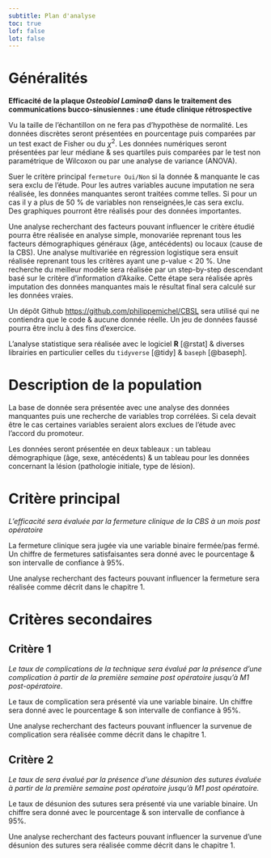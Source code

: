 ```yaml
---
subtitle: Plan d'analyse
toc: true
lof: false
lot: false
---
```



# Généralités

**Efficacité de la plaque *Osteobiol Lamina©* dans le traitement des communications bucco-sinusiennes : une étude clinique rétrospective**


Vu la taille de l'échantillon on ne fera pas d'hypothèse de normalité. Les données discrètes seront présentées en pourcentage puis comparées par un test exact de Fisher ou du $\chi^2$. Les données numériques seront présentées par leur médiane & ses quartiles puis comparées par le test non paramétrique de Wilcoxon ou par une analyse de variance (ANOVA).

Suer le critère principal `fermeture Oui/Non` si la donnée & manquante le cas sera exclu de l'étude. Pour les autres variables aucune imputation ne sera réalisée, les données manquantes seront traitées comme telles. Si pour un cas il y a plus de 50 % de variables non renseignées,le cas sera exclu.  
Des graphiques pourront être réalisés pour des données importantes.

Une analyse recherchant des facteurs pouvant influencer le critère étudié  pourra être réalisée en analyse simple, monovariée reprenant tous les facteurs démographiques généraux (âge, antécédents\dots) ou locaux (cause de la CBS\dots). Une analyse multivariée en régression logistique sera ensuit réalisée reprenant tous les critères ayant une p-value \< 20 %. Une recherche du meilleur modèle sera réalisée par un step-by-step descendant basé sur le critère d'information d'Akaike. Cette étape sera réalisée après imputation des données manquantes mais le résultat final sera calculé sur les données vraies.

Un dépôt Github <https://github.com/philippemichel/CBSL> sera utilisé qui ne contiendra que le code & aucune donnée réelle. Un jeu de données faussé pourra être inclu à des fins d'exercice.

L'analyse statistique sera réalisée avec le logiciel **R** [@rstat] & diverses librairies en particulier celles du `tidyverse` [@tidy] & `baseph` [@baseph].

# Description de la population

La base de donnée sera présentée avec une analyse des données manquantes puis une recherche de variables trop corrélées. Si cela devait être le cas certaines variables seraient alors exclues de l'étude avec l'accord du promoteur.

Les données seront présentée en deux tableaux : un tableau démographique (âge, sexe, antécédents\dots) & un tableau pour les données concernant la lésion (pathologie initiale, type de lésion\dots).

# Critère principal

*L'efficacité sera évaluée par la fermeture clinique de la CBS à un mois post opératoire*

La fermeture clinique sera jugée via une variable binaire fermée/pas fermé. Un chiffre de fermetures satisfaisantes sera donné avec le pourcentage & son intervalle de confiance à 95%.

Une analyse recherchant des facteurs pouvant influencer la fermeture sera réalisée comme décrit dans le chapitre 1.

# Critères secondaires

## Critère 1

*Le taux de complications de la technique sera évalué par la présence d’une complication à partir de la première semaine post opératoire jusqu’à M1 post-opératoire.*

Le taux de complication sera présenté via une variable binaire. Un chiffre sera donné avec le pourcentage & son intervalle de confiance à 95%.

Une analyse recherchant des facteurs pouvant influencer la survenue de complication sera réalisée comme décrit dans le chapitre 1.

## Critère 2

*Le taux de  sera évalué par la présence d’une désunion des sutures évaluée à partir de la première semaine post opératoire jusqu’à M1 post opératoire.*

Le taux de désunion des sutures sera présenté via une variable binaire. Un chiffre sera donné avec le pourcentage & son intervalle de confiance à 95%.

Une analyse recherchant des facteurs pouvant influencer la survenue d'une désunion des sutures sera réalisée comme décrit dans le chapitre 1.
